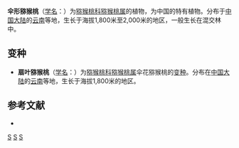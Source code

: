 {{Speciesbox 
| genus = Actinidia
| species = umbelloides
| authority = [[梁畴芬|C. F. Liang]]
| subdivision_ranks =[[变种|变种]]
| subdivision =
* 伞形猕猴桃 ''A. u.'' var. ''umbelloides''
* [[扇叶猕猴桃|扇叶猕猴桃]] ''A. u.'' var. ''flabellifolia''
}}

'''伞形猕猴桃'''（[[学名|学名]]：{{lang|la|''Actinidia umbelloides''}}）为[[猕猴桃科|猕猴桃科]][[猕猴桃属|猕猴桃属]]的植物，为中国的特有植物。分布于[[中国大陆|中国大陆]]的[[云南|云南]]等地，生长于海拔1,800米至2,000米的地区，一般生长在混交林中。

== 变种 ==
* '''扇叶猕猴桃'''（[[学名|学名]]：{{lang|la|''Actinidia umbelloides'' var. ''flabellifolia''}}）为[[猕猴桃科|猕猴桃科]][[猕猴桃属|猕猴桃属]]伞花猕猴桃的[[变种|变种]]。分布在[[中国大陆|中国大陆]]的[[云南|云南]]等地，生长于海拔1,800米的地区。

== 参考文献 ==
<div class="references-small">
* {{cite web| url =http://www.bioinfo.cn/db05/KmzwSpecies.php?action=view&id=412| title =伞形猕猴桃（原变种）| work =《中国高等植物数据库全库》| publisher =中国科学院微生物研究所| author =昆明植物研究所| accessdate =2009-02-21| deadurl =yes| archiveurl =https://web.archive.org/web/20160305055129/http://www.bioinfo.cn/db05/KmzwSpecies.php?action=view&id=412| archivedate =2016-03-05}}
</div>
{{Taxonbar|from=Q10885529}}

[[Category:猕猴桃属|S]]
[[Category:中國特有植物|S]]
[[Category:云南植物|S]]